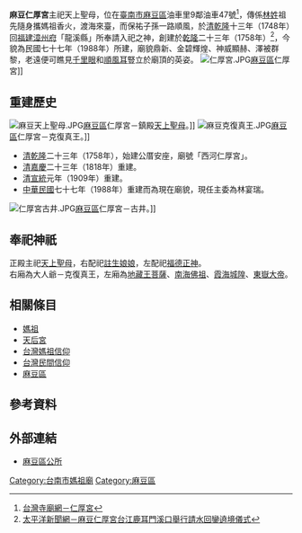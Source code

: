 '''麻豆仁厚宮'''主祀天上聖母，位在[[臺南市|臺南市]][[麻豆區|麻豆區]]油車里9鄰油車47號<ref>[http://www.twgod.com/CwP/P/P7517.html 台灣寺廟網－仁厚宮]</ref>，傳係[[林姓|林姓]]祖先隨身攜媽祖香火，渡海來臺，而保祐子孫一路順風，於[[清|清]][[乾隆|乾隆]]十三年（1748年）回[[福建|福建]][[漳州府|漳州府]]「龍溪縣」所奉請入祀之神，創建於[[乾隆|乾隆]]二十三年（1758年）<ref>[http://www.pacificnews.com.tw/shownews.php?postnewsid=4&titleid=31985 太平洋新聞網－麻豆仁厚宮台江鹿耳門溪口舉行請水回鑾遶境儀式]</ref>，今貌為民國七十七年（1988年）所建，廟貌鼎新、金碧輝煌、神威顯赫、澤被群黎，老遠便可瞧見[[千里眼|千里眼]]和[[順風耳|順風耳]]豎立於廟頂的英姿。
[[File:仁厚宮.JPG|thumb]][[麻豆區|麻豆區]]仁厚宮]]

== 重建歷史 ==
[[File:麻豆天上聖母.JPG|thumb]][[麻豆區|麻豆區]]仁厚宮－鎮殿[[天上聖母|天上聖母]]。]]
[[File:麻豆克復真王.JPG|thumb]][[麻豆區|麻豆區]]仁厚宮－克復真王。]]
*[[清|清]][[乾隆|乾隆]]二十三年（1758年），始建公厝安座，廟號「西河仁厚宮」。
*[[清|清]][[嘉慶|嘉慶]]二十三年（1818年）重建。
*[[清|清]][[宣統|宣統]]元年（1909年）重建。
*[[中華民國|中華民國]]七十七年（1988年）重建而為現在廟貌，現任主委為林宴瑞。
[[File:仁厚宮古井.JPG|thumb]][[麻豆區|麻豆區]]仁厚宮－古井。]]

== 奉祀神祇 ==
正殿主祀[[天上聖母|天上聖母]]，右配祀[[註生娘娘|註生娘娘]]，左配祀[[福德正神|福德正神]]。<br>  
右廂為大人爺－克復真王，左廂為[[地藏王菩薩|地藏王菩薩]]、[[觀世音菩薩|南海佛祖]]、[[霞海城隍|霞海城隍]]、[[東嶽大帝|東嶽大帝]]。

== 相關條目 ==
*[[媽祖|媽祖]]
*[[天后宮|天后宮]]
*[[台灣媽祖信仰|台灣媽祖信仰]]
*[[台灣民間信仰|台灣民間信仰]]
*[[麻豆區|麻豆區]]

== 參考資料 ==
{{reflist}}

== 外部連結 ==
*[http://www.madou.gov.tw/ch/deve4.asp?id=5&Get_Page=1 麻豆區公所]

[[Category:台南市媽祖廟|Category:台南市媽祖廟]]
[[Category:麻豆區|Category:麻豆區]]